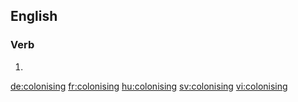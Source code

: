 
==English==

===Verb===
{{head|en|present participle}}

# {{present participle of|colonise|lang=en}}

[[de:colonising]]
[[fr:colonising]]
[[hu:colonising]]
[[sv:colonising]]
[[vi:colonising]]